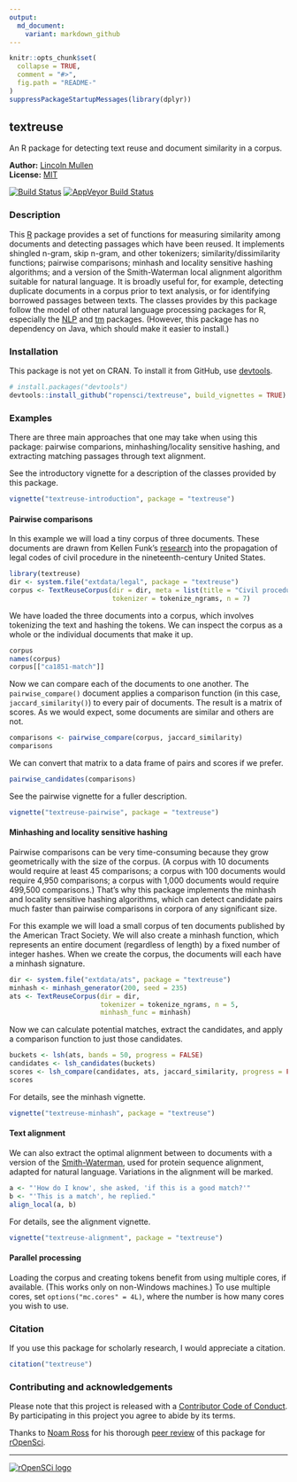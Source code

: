 ```yaml
---
output:
  md_document:
    variant: markdown_github
---
```


<!-- README.md is generated from README.Rmd. Please edit that file -->

```r
knitr::opts_chunk$set(
  collapse = TRUE,
  comment = "#>",
  fig.path = "README-"
)
suppressPackageStartupMessages(library(dplyr))
```

## textreuse

An R package for detecting text reuse and document similarity in a corpus.

**Author:** [Lincoln Mullen](http://lincolnmullen.com)<br>
**License:** [MIT](http://opensource.org/licenses/MIT)<br>

[![Build Status](https://travis-ci.org/ropensci/textreuse.svg?branch=master)](https://travis-ci.org/lmullen/textreuse) 
[![AppVeyor Build Status](https://ci.appveyor.com/api/projects/status/github/ropensci/textreuse?branch=master)](https://ci.appveyor.com/project/lmullen/textreuse)

### Description 

This [R](https://www.r-project.org/) package provides a set of functions for measuring similarity among documents and detecting passages which have been reused. It implements shingled n-gram, skip n-gram, and other tokenizers; similarity/dissimilarity functions; pairwise comparisons; minhash and locality sensitive hashing algorithms; and a version of the Smith-Waterman local alignment algorithm suitable for natural language. It is broadly useful for, for example, detecting duplicate documents in a corpus prior to text analysis, or for identifying borrowed passages between texts. The classes provides by this package follow the model of other natural language processing packages for R, especially the [NLP](https://cran.r-project.org/package=NLP) and [tm](https://cran.r-project.org/package=tm) packages. (However, this package has no dependency on Java, which should make it easier to install.)

### Installation

This package is not yet on CRAN. To install it from GitHub, use [devtools](https://github.com/hadley/devtools). 

```r
# install.packages("devtools")
devtools::install_github("ropensci/textreuse", build_vignettes = TRUE)
```

### Examples

There are three main approaches that one may take when using this package: pairwise comparions, minhashing/locality sensitive hashing, and extracting matching passages through text alignment.

See the introductory vignette for a description of the classes provided by this package.

```r
vignette("textreuse-introduction", package = "textreuse")
```

#### Pairwise comparisons

In this example we will load a tiny corpus of three documents. These documents are drawn from Kellen Funk's [research](http://kellenfunk.org/field-code/) into the propagation of legal codes of civil procedure in the nineteenth-century United States.

```r
library(textreuse)
dir <- system.file("extdata/legal", package = "textreuse")
corpus <- TextReuseCorpus(dir = dir, meta = list(title = "Civil procedure"),
                          tokenizer = tokenize_ngrams, n = 7)
```

We have loaded the three documents into a corpus, which involves tokenizing the text and hashing the tokens. We can inspect the corpus as a whole or the individual documents that make it up.

```r
corpus
names(corpus)
corpus[["ca1851-match"]]
```

Now we can compare each of the documents to one another. The `pairwise_compare()` document applies a comparison function (in this case, `jaccard_similarity()`) to every pair of documents. The result is a matrix of scores. As we would expect, some documents are similar and others are not.

```r
comparisons <- pairwise_compare(corpus, jaccard_similarity)
comparisons
```

We can convert that matrix to a data frame of pairs and scores if we prefer.

```r
pairwise_candidates(comparisons)
```

See the pairwise vignette for a fuller description.

```r
vignette("textreuse-pairwise", package = "textreuse")
```

#### Minhashing and locality sensitive hashing

Pairwise comparisons can be very time-consuming because they grow geometrically with the size of the corpus. (A corpus with 10 documents would require at least 45 comparisons; a corpus with 100 documents would require 4,950 comparisons; a corpus with 1,000 documents would require 499,500 comparisons.) That's why this package implements the minhash and locality sensitive hashing algorithms, which can detect candidate pairs much faster than pairwise comparisons in corpora of any significant size. 

For this example we will load a small corpus of ten documents published by the American Tract Society. We will also create a minhash function, which represents an entire document (regardless of length) by a fixed number of integer hashes. When we create the corpus, the documents will each have a minhash signature.

```r
dir <- system.file("extdata/ats", package = "textreuse")
minhash <- minhash_generator(200, seed = 235)
ats <- TextReuseCorpus(dir = dir,
                       tokenizer = tokenize_ngrams, n = 5,
                       minhash_func = minhash)
```

Now we can calculate potential matches, extract the candidates, and apply a comparison function to just those candidates.

```r
buckets <- lsh(ats, bands = 50, progress = FALSE)
candidates <- lsh_candidates(buckets)
scores <- lsh_compare(candidates, ats, jaccard_similarity, progress = FALSE)
scores
```

For details, see the minhash vignette.

```r
vignette("textreuse-minhash", package = "textreuse")
```

#### Text alignment

We can also extract the optimal alignment between to documents with a version of the  [Smith-Waterman](https://en.wikipedia.org/wiki/Smith-Waterman_algorithm), used for protein sequence alignment, adapted for natural language. Variations in the alignment will be marked.

```r
a <- "'How do I know', she asked, 'if this is a good match?'"
b <- "'This is a match', he replied."
align_local(a, b)
```

For details, see the alignment vignette.

```r
vignette("textreuse-alignment", package = "textreuse")
```

#### Parallel processing

Loading the corpus and creating tokens benefit from using multiple cores, if available. (This works only on non-Windows machines.) To use multiple cores, set `options("mc.cores" = 4L)`, where the number is how many cores you wish to use.

### Citation

If you use this package for scholarly research, I would appreciate a citation.

```r
citation("textreuse")
```

### Contributing and acknowledgements

Please note that this project is released with a [Contributor Code of Conduct](CONDUCT.md). By participating in this project you agree to abide by its terms.

Thanks to [Noam Ross](http://www.noamross.net/) for his thorough [peer review](https://github.com/ropensci/onboarding/issues/20) of this package for [rOpenSci](https://ropensci.org/).

------------------------------------------------------------------------

[![rOpenSCi logo](http://ropensci.org/public_images/github_footer.png)](http://ropensci.org)
